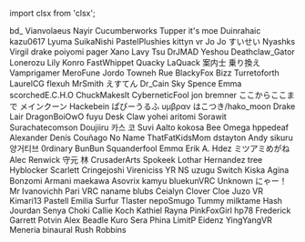 ﻿import clsx from 'clsx';


<!-- Reminder that not only HTML chars have to be escaped, MDX chars also need to be (such as a space followed by an underscore). -->
<Patronelt k="5" ias="1" sp="1" >bd&#0095;</Patronelt> <Patronelt k="3" ias="1" sp="1" >Vianvolaeus</Patronelt> <Patronelt k="3" ias="1" sp="1" >Nayir</Patronelt> <Patronelt k="3" ias="1" sp="1" >Cucumberworks</Patronelt> <Patronelt k="3" ias="1" sp="1" >Tupper</Patronelt> 
<Patronelt k="2" ias="1" sp="1" >it&#0039;s moe</Patronelt> <Patronelt k="2" ias="1" sp="1" >Duinrahaic</Patronelt> <Patronelt k="2" ias="1" sp="1" >kazu0617</Patronelt> <Patronelt k="2" ias="1" sp="1" >Lyuma</Patronelt> <Patronelt k="2" ias="1" sp="1" >SuikaNishi</Patronelt> 
<Patronelt k="2" ias="1" sp="1" >PastelPlushies</Patronelt> <Patronelt k="2" ias="1" sp="1" >kittyn vr</Patronelt> <Patronelt k="2" ias="1" sp="1" >Jo Jo</Patronelt> <Patronelt k="2" ias="1" sp="1" >すいせい</Patronelt> <Patronelt k="2" ias="1" sp="1" >Nyashks</Patronelt> 
<Patronelt k="2" ias="1" sp="1" >Virgil drake</Patronelt> <Patronelt k="2" ias="1" sp="1" >poiyomi</Patronelt> <Patronelt k="2" ias="1" sp="1" >pager</Patronelt> <Patronelt k="2" ias="1" sp="1" >Xano</Patronelt> <Patronelt k="2" ias="1" sp="1" >Lavy</Patronelt> 
<Patronelt k="2" ias="1" sp="1" >Tsu</Patronelt> <Patronelt k="2" ias="1" sp="1" >DrJMAD</Patronelt> <Patronelt k="2" ias="1" sp="1" >Yeshou</Patronelt> <Patronelt k="2" ias="1" sp="0" >Deathclaw&#0095;Gator</Patronelt> <Patronelt k="2" ias="1" sp="0" >Lonerozu</Patronelt> 
<Patronelt k="2" ias="1" sp="0" >Lily</Patronelt> <Patronelt k="2" ias="1" sp="0" >Konro</Patronelt> <Patronelt k="2" ias="1" sp="0" >FastWhippet</Patronelt> <Patronelt k="2" ias="1" sp="0" >Quacky LaQuack</Patronelt> <Patronelt k="2" ias="1" sp="0" >案内士 乗り換え</Patronelt> 
<Patronelt k="2" ias="1" sp="0" >Vamprigamer</Patronelt> <Patronelt k="2" ias="1" sp="0" >MeroFune</Patronelt> <Patronelt k="0" ias="1" sp="1" >Jordo</Patronelt> <Patronelt k="0" ias="1" sp="1" >Towneh</Patronelt> <Patronelt k="0" ias="0" sp="1" >Rue</Patronelt> 
<Patronelt k="0" ias="0" sp="1" >BlackyFox</Patronelt> <Patronelt k="0" ias="1" sp="1" >Bizz</Patronelt> <Patronelt k="0" ias="1" sp="1" >Turretoforth</Patronelt> <Patronelt k="0" ias="0" sp="1" >LaurelCG</Patronelt> <Patronelt k="0" ias="0" sp="1" >flexuh</Patronelt> 
<Patronelt k="0" ias="1" sp="1" >MrSmith</Patronelt> <Patronelt k="0" ias="1" sp="1" >えすてん</Patronelt> <Patronelt k="0" ias="1" sp="1" >Dr&#0095;Cain</Patronelt> <Patronelt k="0" ias="1" sp="1" >Sky Spence</Patronelt> <Patronelt k="0" ias="1" sp="1" >Emma</Patronelt> 
<Patronelt k="0" ias="0" sp="1" >scorchedE&#0046;C&#0046;H&#0046;O</Patronelt> <Patronelt k="0" ias="1" sp="1" >ChuckMakesIt</Patronelt> <Patronelt k="0" ias="0" sp="1" >CyberneticFool</Patronelt> <Patronelt k="0" ias="1" sp="1" >jon bremner</Patronelt> <Patronelt k="0" ias="1" sp="1" >ここからここまで</Patronelt> 
<Patronelt k="0" ias="0" sp="1" >メインクーン</Patronelt> <Patronelt k="0" ias="1" sp="1" >Hackebein</Patronelt> <Patronelt k="0" ias="0" sp="1" >ぱぴーうるふ</Patronelt> <Patronelt k="0" ias="1" sp="1" >υμβραν</Patronelt> <Patronelt k="0" ias="1" sp="1" >はこつき&#0047;hako&#0095;moon</Patronelt> 
<Patronelt k="0" ias="1" sp="1" >Drake Lair</Patronelt> <Patronelt k="0" ias="1" sp="1" >DragonBoiOwO</Patronelt> <Patronelt k="0" ias="1" sp="1" >fuyu</Patronelt> <Patronelt k="0" ias="1" sp="1" >Desk Claw</Patronelt> <Patronelt k="0" ias="1" sp="1" >yohei aritomi</Patronelt> 
<Patronelt k="0" ias="1" sp="1" >Sorawit Surachatecomson</Patronelt> <Patronelt k="0" ias="1" sp="1" >Doujiiru</Patronelt> <Patronelt k="0" ias="1" sp="1" >카스 코</Patronelt> <Patronelt k="0" ias="1" sp="1" >Suvi Aalto</Patronelt> <Patronelt k="0" ias="1" sp="1" >kokosa</Patronelt> 
<Patronelt k="0" ias="1" sp="1" >Bee</Patronelt> <Patronelt k="0" ias="1" sp="1" >Omega</Patronelt> <Patronelt k="0" ias="1" sp="1" >hppedeaf</Patronelt> <Patronelt k="0" ias="1" sp="1" >Alexander</Patronelt> <Patronelt k="0" ias="1" sp="1" >Denís Couñago</Patronelt> 
<Patronelt k="0" ias="1" sp="1" >No Name</Patronelt> <Patronelt k="0" ias="1" sp="1" >ThatFatKidsMom</Patronelt> <Patronelt k="0" ias="1" sp="1" >dstayton</Patronelt> <Patronelt k="0" ias="1" sp="1" >Andy</Patronelt> <Patronelt k="0" ias="1" sp="1" >sikuru</Patronelt> 
<Patronelt k="0" ias="1" sp="1" >양거티브</Patronelt> <Patronelt k="0" ias="1" sp="1" >0rdinary</Patronelt> <Patronelt k="0" ias="1" sp="1" >BunBun</Patronelt> <Patronelt k="0" ias="1" sp="1" >Squanderfool</Patronelt> <Patronelt k="0" ias="0" sp="1" >Emmα</Patronelt> 
<Patronelt k="0" ias="1" sp="1" >Erik A&#0046; Hdez</Patronelt> <Patronelt k="0" ias="0" sp="1" >ミツアミめがね</Patronelt> <Patronelt k="0" ias="1" sp="1" >Alec Renwick</Patronelt> <Patronelt k="0" ias="1" sp="1" >守元 林</Patronelt> <Patronelt k="0" ias="1" sp="1" >CrusaderArts</Patronelt> 
<Patronelt k="0" ias="1" sp="1" >Spokeek</Patronelt> <Patronelt k="0" ias="1" sp="1" >Lothar Hernandez</Patronelt> <Patronelt k="0" ias="1" sp="1" >tree</Patronelt> <Patronelt k="0" ias="1" sp="1" >Hyblocker</Patronelt> <Patronelt k="0" ias="1" sp="1" >Scarlett</Patronelt> 
<Patronelt k="0" ias="1" sp="1" >Cringejoshi</Patronelt> <Patronelt k="0" ias="1" sp="1" >Vireniciss</Patronelt> <Patronelt k="0" ias="1" sp="1" >YR NS</Patronelt> <Patronelt k="0" ias="1" sp="1" >uzugu</Patronelt> <Patronelt k="0" ias="1" sp="1" >Switch</Patronelt> 
<Patronelt k="0" ias="1" sp="1" >Kiska Agina</Patronelt> <Patronelt k="0" ias="1" sp="1" >Bonzomi</Patronelt> <Patronelt k="0" ias="0" sp="1" >Armani</Patronelt> <Patronelt k="0" ias="1" sp="1" >maekawa</Patronelt> <Patronelt k="0" ias="1" sp="1" >Asovrix</Patronelt> 
<Patronelt k="0" ias="1" sp="1" >kamyu</Patronelt> <Patronelt k="0" ias="1" sp="1" >bluekunVRC</Patronelt> <Patronelt k="0" ias="1" sp="1" >Unknown</Patronelt> <Patronelt k="0" ias="1" sp="1" >にゃー！</Patronelt> <Patronelt k="0" ias="1" sp="1" >Mr Ivanovichh</Patronelt> 
<Patronelt k="0" ias="1" sp="1" >Pari</Patronelt> <Patronelt k="0" ias="1" sp="1" >VRC naname</Patronelt> <Patronelt k="0" ias="1" sp="1" >blubs</Patronelt> <Patronelt k="0" ias="0" sp="1" >Ceialyn</Patronelt> <Patronelt k="0" ias="1" sp="1" >Clover Cloe</Patronelt> 
<Patronelt k="0" ias="1" sp="1" >Juzo VR</Patronelt> <Patronelt k="0" ias="1" sp="1" >Kimari13</Patronelt> <Patronelt k="0" ias="1" sp="1" >Pastell Emilia</Patronelt> <Patronelt k="0" ias="1" sp="1" >Surfur</Patronelt> <Patronelt k="0" ias="1" sp="1" >Tlaster</Patronelt> 
<Patronelt k="0" ias="1" sp="1" >nepoSmugo</Patronelt> <Patronelt k="0" ias="1" sp="1" >Tummy</Patronelt> <Patronelt k="0" ias="0" sp="1" >milktame</Patronelt> <Patronelt k="0" ias="1" sp="1" >Hash Jourdan</Patronelt> <Patronelt k="0" ias="1" sp="1" >Senya</Patronelt> 
<Patronelt k="0" ias="1" sp="1" >Choki</Patronelt> <Patronelt k="0" ias="1" sp="1" >Callie Koch</Patronelt> <Patronelt k="0" ias="1" sp="1" >Kathiel Rayna</Patronelt> <Patronelt k="0" ias="1" sp="1" >PinkFoxGirl</Patronelt> <Patronelt k="0" ias="1" sp="1" >hp78</Patronelt> 
<Patronelt k="0" ias="1" sp="1" >Frederick</Patronelt> <Patronelt k="0" ias="1" sp="1" >Garrett Potvin</Patronelt> <Patronelt k="0" ias="1" sp="1" >Alex Beadle</Patronelt> <Patronelt k="0" ias="1" sp="1" >Kuro</Patronelt> <Patronelt k="0" ias="1" sp="1" >Sera Phina</Patronelt> 
<Patronelt k="0" ias="1" sp="1" >LimitP</Patronelt> <Patronelt k="0" ias="1" sp="1" >Eidenz</Patronelt> <Patronelt k="0" ias="1" sp="1" >YingYangVR</Patronelt> <Patronelt k="0" ias="1" sp="1" >Meneria</Patronelt> <Patronelt k="0" ias="1" sp="1" >binaural</Patronelt> 
<Patronelt k="0" ias="1" sp="1" >Rush Robbins</Patronelt> 